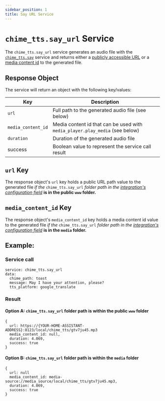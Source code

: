 ```yaml
---
sidebar_position: 1
title: Say URL Service
---
```


# `chime_tts.say_url` Service

The `chime_tts.say_url` service generates an audio file with the [`chime_tts.say`](../say-service) service and returns either a [publicly accessible URL](#url-key) or a [media content id](#media_content_id-key) to the generated file.

## Response Object

The service will return an object with the following key/values:

| Key                | Description |
|--------------------|-------------|
| `url`              | Full path to the generated audio file (see below) |
| `media_content_id` | Media content id that can be used with `media_player.play_media` (see below) |
| `duration`         | Duration of the generated audio file |
| success            | Boolean value to represent the service call result |

## `url` Key
The response object's `url` key holds a public URL path value to the generated file _if the_ `chime_tts.say_url` _folder path in the [integration's configuration field](../../quick-start/configuration#say_url-folder)_ **is in the public `www` folder.**

## `media_content_id` Key
The response object's `media_content_id` key holds a media content id value to the generated file _if the_ `chime_tts.say_url` _folder path in the [integration's configuration field](../../quick-start/configuration#say_url-folder)_ **is in the `media` folder.**

## Example:

### Service call
```
service: chime_tts.say_url
data:
  chime_path: toast
  message: May I have your attention, please?
  tts_platform: google_translate
```

### Result

#### Option A: `chime_tts.say_url` folder path is within the public `www` folder

```
{
  url: https://{YOUR-HOME-ASSISTANT-ADDRESS}:8123/local/chime_tts/gtv7ju45.mp3
  media_content_id: null,
  duration: 4.069,
  success: true
}
```

#### Option B: `chime_tts.say_url` folder path is within the `media` folder

```
{
  url: null
  media_content_id: media-source://media_source/local/chime_tts/gtv7ju45.mp3,
  duration: 4.069,
  success: true
}
```
